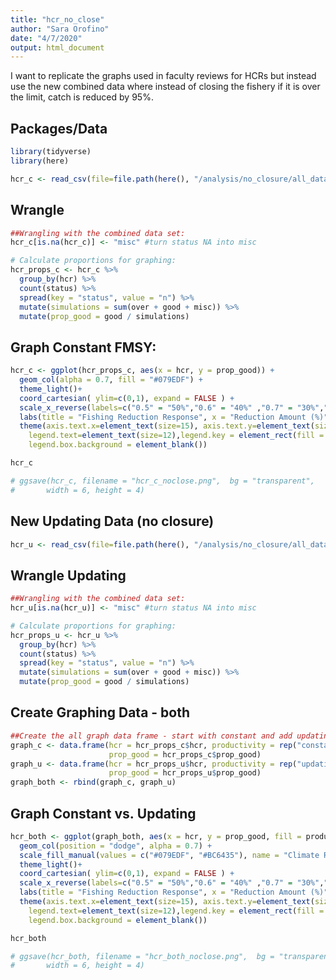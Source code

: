 ```yaml
---
title: "hcr_no_close"
author: "Sara Orofino"
date: "4/7/2020"
output: html_document
---
```


I want to replicate the graphs used in faculty reviews for HCRs but instead use the new combined data where instead of closing the fishery if it is over the limit, catch is reduced by 95%.  

## Packages/Data 

```r
library(tidyverse)
library(here)

hcr_c <- read_csv(file=file.path(here(), "/analysis/no_closure/all_data/noclose_all_c.csv"))
```


## Wrangle
```r
##Wrangling with the combined data set:
hcr_c[is.na(hcr_c)] <- "misc" #turn status NA into misc

# Calculate proportions for graphing:
hcr_props_c <- hcr_c %>% 
  group_by(hcr) %>%
  count(status) %>% 
  spread(key = "status", value = "n") %>% 
  mutate(simulations = sum(over + good + misc)) %>% 
  mutate(prop_good = good / simulations)
```

## Graph Constant FMSY:
```r
hcr_c <- ggplot(hcr_props_c, aes(x = hcr, y = prop_good)) +
  geom_col(alpha = 0.7, fill = "#079EDF") + 
  theme_light()+
  coord_cartesian( ylim=c(0,1), expand = FALSE ) +
  scale_x_reverse(labels=c("0.5" = "50%","0.6" = "40%" ,"0.7" = "30%","0.8" = "20%","0.9" = "10%","1.0" = "0%")) +
  labs(title = "Fishing Reduction Response", x = "Reduction Amount (%)", y = "Proportion Healthy")+
  theme(axis.text.x=element_text(size=15), axis.text.y=element_text(size=15), plot.title = element_text(hjust = 0.5, face = "bold", size = 20), axis.title.x = element_text(face = "bold", size = 15), axis.title.y = element_text(face = "bold", size = 15), legend.title.align=0.5, panel.background = element_rect(fill = "transparent",colour = NA), plot.background = element_rect(fill = "transparent",colour = NA), legend.title=element_text(size=15), 
    legend.text=element_text(size=12),legend.key = element_rect(fill = "transparent", colour = "transparent"), legend.background = element_blank(),
    legend.box.background = element_blank()) 

hcr_c

# ggsave(hcr_c, filename = "hcr_c_noclose.png",  bg = "transparent",
#       width = 6, height = 4)
```

## New Updating Data (no closure)  

```r
hcr_u <- read_csv(file=file.path(here(), "/analysis/no_closure/all_data/noclose_all_u.csv"))
```

## Wrangle Updating
```r
##Wrangling with the combined data set:
hcr_u[is.na(hcr_u)] <- "misc" #turn status NA into misc

# Calculate proportions for graphing:
hcr_props_u <- hcr_u %>% 
  group_by(hcr) %>%
  count(status) %>% 
  spread(key = "status", value = "n") %>% 
  mutate(simulations = sum(over + good + misc)) %>% 
  mutate(prop_good = good / simulations)
```

## Create Graphing Data - both

```r

##Create the all graph data frame - start with constant and add updating then merge:
graph_c <- data.frame(hcr = hcr_props_c$hcr, productivity = rep("constant", 10),
                      prop_good = hcr_props_c$prop_good)
graph_u <- data.frame(hcr = hcr_props_u$hcr, productivity = rep("updating", 10),
                      prop_good = hcr_props_u$prop_good)
graph_both <- rbind(graph_c, graph_u)

```


## Graph Constant vs. Updating
```r
hcr_both <- ggplot(graph_both, aes(x = hcr, y = prop_good, fill = productivity)) +
  geom_col(position = "dodge", alpha = 0.7) + 
  scale_fill_manual(values = c("#079EDF", "#BC6435"), name = "Climate Response", labels = c("None", "Perfect"))+
  theme_light()+
  coord_cartesian( ylim=c(0,1), expand = FALSE ) +
  scale_x_reverse(labels=c("0.5" = "50%","0.6" = "40%" ,"0.7" = "30%","0.8" = "20%","0.9" = "10%","1.0" = "0%")) +
  labs(title = "Fishing Reduction Response", x = "Reduction Amount (%)", y = "Proportion Healthy")+
  theme(axis.text.x=element_text(size=15), axis.text.y=element_text(size=15), plot.title = element_text(hjust = 0.5, face = "bold", size = 20), axis.title.x = element_text(face = "bold", size = 15), axis.title.y = element_text(face = "bold", size = 15), legend.title.align=0.5, panel.background = element_rect(fill = "transparent",colour = NA), plot.background = element_rect(fill = "transparent",colour = NA), legend.title=element_text(size=15), 
    legend.text=element_text(size=12),legend.key = element_rect(fill = "transparent", colour = "transparent"), legend.background = element_blank(),
    legend.box.background = element_blank()) 

hcr_both

# ggsave(hcr_both, filename = "hcr_both_noclose.png",  bg = "transparent",
#       width = 6, height = 4)
```
